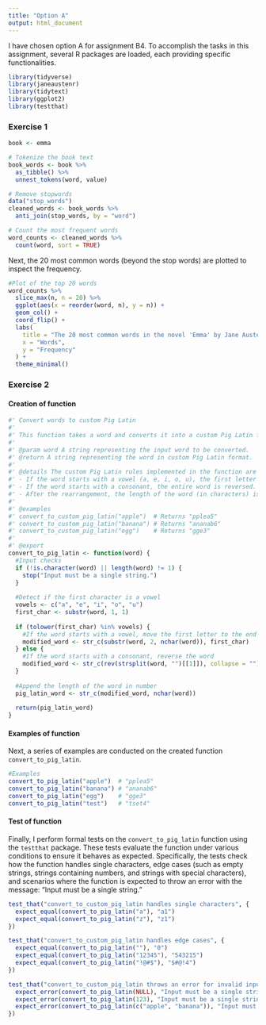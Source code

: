 ```yaml
---
title: "Option A"
output: html_document
---
```


I have chosen option A for assignment B4. To accomplish the tasks in this assignment, several R packages are loaded, each providing specific functionalities.

```r
library(tidyverse)
library(janeaustenr)
library(tidytext)
library(ggplot2)
library(testthat)
```

### Exercise 1

```r

book <- emma

# Tokenize the book text
book_words <- book %>%
  as_tibble() %>%
  unnest_tokens(word, value)

# Remove stopwords
data("stop_words")
cleaned_words <- book_words %>%
  anti_join(stop_words, by = "word")

# Count the most frequent words
word_counts <- cleaned_words %>%
  count(word, sort = TRUE)

```

Next, the 20 most common words (beyond the stop words) are plotted to inspect the frequency.
```r
#Plot of the top 20 words
word_counts %>%
  slice_max(n, n = 20) %>%
  ggplot(aes(x = reorder(word, n), y = n)) +
  geom_col() +
  coord_flip() +
  labs(
    title = "The 20 most common words in the novel 'Emma' by Jane Austen",
    x = "Words",
    y = "Frequency"
  ) +
  theme_minimal()


```

### Exercise 2

#### Creation of function

```r
#' Convert words to custom Pig Latin
#'
#' This function takes a word and converts it into a custom Pig Latin format following the rules stated under details.
#'
#' @param word A string representing the input word to be converted.
#' @return A string representing the word in custom Pig Latin format.
#' 
#' @details The custom Pig Latin rules implemented in the function are the following:
#' - If the word starts with a vowel (a, e, i, o, u), the first letter is moved to the end.
#' - If the word starts with a consonant, the entire word is reversed.
#' - After the rearrangement, the length of the word (in characters) is appended.
#' 
#' @examples
#' convert_to_custom_pig_latin("apple")  # Returns "pplea5"
#' convert_to_custom_pig_latin("banana") # Returns "ananab6"
#' convert_to_custom_pig_latin("egg")    # Returns "gge3"
#'
#' @export
convert_to_pig_latin <- function(word) {
  #Input checks
  if (!is.character(word) || length(word) != 1) {
    stop("Input must be a single string.")
  }
  
  #Detect if the first character is a vowel
  vowels <- c("a", "e", "i", "o", "u")
  first_char <- substr(word, 1, 1)
  
  if (tolower(first_char) %in% vowels) {
    #If the word starts with a vowel, move the first letter to the end
    modified_word <- str_c(substr(word, 2, nchar(word)), first_char)
  } else {
    #If the word starts with a consonant, reverse the word
    modified_word <- str_c(rev(strsplit(word, "")[[1]]), collapse = "")
  }
  
  #Append the length of the word in number
  pig_latin_word <- str_c(modified_word, nchar(word))
  
  return(pig_latin_word)
}
```

#### Examples of function
Next, a series of examples are conducted on the created function `convert_to_pig_latin`.

```r
#Examples
convert_to_pig_latin("apple")  # "pplea5"
convert_to_pig_latin("banana") # "ananab6"
convert_to_pig_latin("egg")    # "gge3"
convert_to_pig_latin("test")   # "tset4"

```

#### Test of function
Finally, I perform formal tests on the `convert_to_pig_latin` function using the `testthat` package. These tests evaluate the function under various conditions to ensure it behaves as expected. Specifically, the tests check how the function handles single characters, edge cases (such as empty strings, strings containing numbers, and strings with special characters), and scenarios where the function is expected to throw an error with the message: "Input must be a single string."

```r
test_that("convert_to_custom_pig_latin handles single characters", {
  expect_equal(convert_to_pig_latin("a"), "a1")           
  expect_equal(convert_to_pig_latin("z"), "z1")           
})

test_that("convert_to_custom_pig_latin handles edge cases", {
  expect_equal(convert_to_pig_latin(""), "0")              
  expect_equal(convert_to_pig_latin("12345"), "543215")   
  expect_equal(convert_to_pig_latin("!@#$"), "$#@!4")
})

test_that("convert_to_custom_pig_latin throws an error for invalid inputs", {
  expect_error(convert_to_pig_latin(NULL), "Input must be a single string.")
  expect_error(convert_to_pig_latin(123), "Input must be a single string.")
  expect_error(convert_to_pig_latin(c("apple", "banana")), "Input must be a single string.")
})

```
